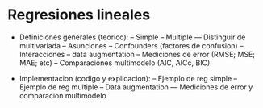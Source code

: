 # Regresiones lineales

- Definiciones generales (teorico):
-- Simple
-- Multiple
--- Distinguir de multivariada
-- Asunciones
-- Confounders (factores de confusion)
-- Interacciones
-- data augmentation
-- Mediciones de error (RMSE; MSE; MAE; etc)
-- Comparaciones multimodelo (AIC, AICc, BIC)

- Implementacion (codigo y explicacion):
-- Ejemplo de reg simple
-- Ejemplo de reg multiple
-- Data augmentation
--- Mediciones de error y comparacion multimodelo